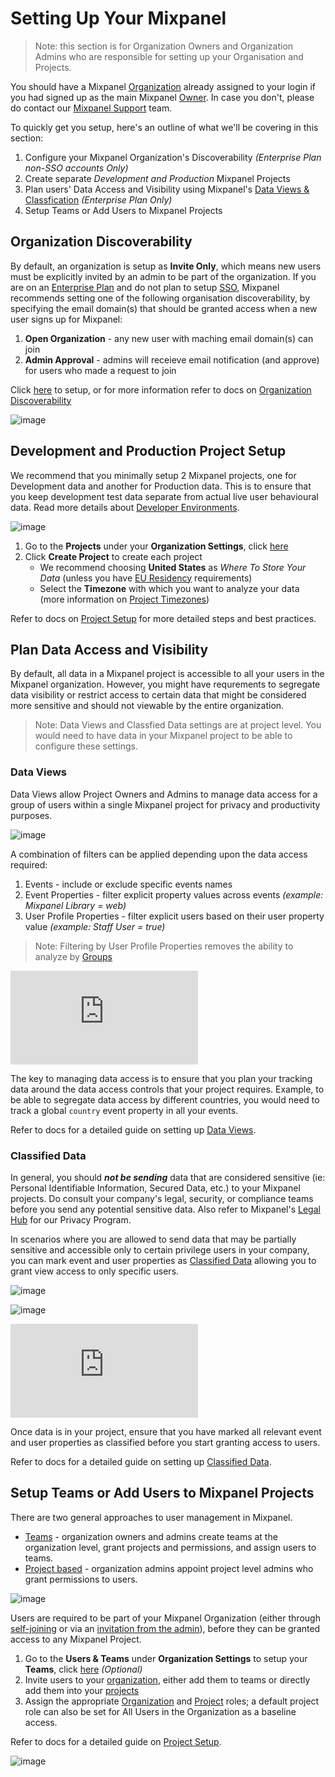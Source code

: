 # Setting Up Your Mixpanel

> Note: this section is for Organization Owners and Organization Admins who are responsible for setting up your Organisation and Projects.

You should have a Mixpanel [Organization](/docs/orgs-and-projects/organizations) already assigned to your login if you had signed up as the main Mixpanel [Owner](/docs/orgs-and-projects/roles-and-permissions#owner). In case you don't, please do contact our [Mixpanel Support](/docs/response-times#contacting-mixpanel-support) team.

To quickly get you setup, here's an outline of what we'll be covering in this section:

1. Configure your Mixpanel Organization's Discoverability *(Enterprise Plan non-SSO accounts Only)*
2. Create separate *Development and Production* Mixpanel Projects
4. Plan users' Data Access and Visibility using Mixpanel's [Data Views & Classfication](/docs/data-governance/data-views-and-classification) *(Enterprise Plan Only)*
5. Setup Teams or Add Users to Mixpanel Projects

## Organization Discoverability
By default, an organization is setup as __Invite Only__, which means new users must be explicitly invited by an admin to be part of the organization. If you are on an [Enterprise Plan](https://mixpanel.com/settings/org/plan) and do not plan to setup [SSO](/docs/access-security/single-sign-on/overview), Mixpanel recommends setting one of the following organisation discoverability, by specifying the email domain(s) that should be granted access when a new user signs up for Mixpanel:

1. **Open Organization** - any new user with maching email domain(s) can join
2. **Admin Approval** - admins will receieve email notification (and approve) for users who made a request to join

Click [here](https://mixpanel.com/settings/org/users-and-teams/find-your-org) to setup, or for more information refer to docs on [Organization Discoverability](/docs/orgs-and-projects/organizations#organization-discoverability)

![image](/tutorials/organization-discoverability.png "Organization Discoverability")

## Development and Production Project Setup
We recommend that you minimally setup 2 Mixpanel projects, one for Development data and another for Production data. This is to ensure that you keep development test data separate from actual live user behavioural data. Read more details about [Developer Environments](/docs/best-practices/developer-environments).

![image](/tutorials/create-projects.png "Create Projects")

1. Go to the **Projects** under your **Organization Settings**, click [here](https://mixpanel.com/settings/org/projects)
2. Click **Create Project** to create each project
   - We recommend choosing **United States** as *Where To Store Your Data* (unless you have [EU Residency](/docs/privacy/eu-residency) requirements)
   - Select the **Timezone** with which you want to analyze your data (more information on [Project Timezones](/docs/orgs-and-projects/managing-projects#manage-timezones-for-projects))

Refer to docs on [Project Setup](docs/best-practices/project-setup) for more detailed steps and best practices.

## Plan Data Access and Visibility

By default, all data in a Mixpanel project is accessible to all your users in the Mixpanel organization. However, you might have requrements to segregate data visibility or restrict access to certain data that might be considered more sensitive and should not viewable by the entire organization.

> Note: Data Views and Classfied Data settings are at project level. You would need to have data in your Mixpanel project to be able to configure these settings.

### Data Views
Data Views allow Project Owners and Admins to manage data access for a group of users within a single Mixpanel project for privacy and productivity purposes. 

![image](/tutorials/data-views-filter.png "Data Views Filter")

A combination of filters can be applied depending upon the data access required:
1. Events - include or exclude specific events names
2. Event Properties - filter explicit property values across events *(example: Mixpanel Library = web)*
3. User Profile Properties - filter explicit users based on their user property value *(example: Staff User = true)*
> Note: Filtering by User Profile Properties removes the ability to analyze by [Groups](/docs/data-structure/advanced/group-analytics#group-by-a-custom-identifier) 

<p style={{ position: 'relative', paddingBottom: '56.25%', height: 0, overflow: 'hidden' }}>
  <iframe src="https://www.loom.com/embed/5140b66295a34446a71b910d7baaef56?sid=089e8b18-19ef-4cb9-a3d1-08ccd39c3acd" frameborder="0" style={{ position: 'absolute', top: 0, left: 0, width: '100%', height: '100%' }} allowfullscreen></iframe>
</p>

The key to managing data access is to ensure that you plan your tracking data around the data access controls that your project requires. Example, to be able to segregate data access by different countries, you would need to track a global `country` event property in all your events.

Refer to docs for a detailed guide on setting up [Data Views](/docs/data-governance/data-views-and-classification#data-views-overview).

### Classified Data
In general, you should **_not be sending_** data that are considered sensitive (ie: Personal Identifiable Information, Secured Data, etc.) to your Mixpanel projects. Do consult your company's legal, security, or compliance teams before you send any potential sensitive data. Also refer to Mixpanel's [Legal Hub](https://mixpanel.com/legal/privacy-policy) for our Privacy Program.

In scenarios where you are allowed to send data that may be partially sensitive and accessible only to certain privilege users in your company, you can mark event and user properties as [Classified Data](/docs/data-governance/data-views-and-classification#mark-properties-as-classified-data) allowing you to grant view access to only specific users.

![image](/tutorials/mark-classified.png "Mark Classified")

![image](/tutorials/can-view-classified.png "Mark Classified - Can View")

<p style={{ position: 'relative', paddingBottom: '56.25%', height: 0, overflow: 'hidden' }}>
  <iframe src="https://www.loom.com/embed/990fa6a515724283b1945eb2225707e0?sid=92cbe910-5da4-40dd-ad3b-12e723a87969" frameborder="0" style={{ position: 'absolute', top: 0, left: 0, width: '100%', height: '100%' }} allowfullscreen></iframe>
</p>

Once data is in your project, ensure that you have marked all relevant event and user properties as classified before you start granting access to users.

Refer to docs for a detailed guide on setting up [Classified Data](/docs/data-governance/data-views-and-classification#data-classification).

## Setup Teams or Add Users to Mixpanel Projects

There are two general approaches to user management in Mixpanel. 

- [Teams](/docs/orgs-and-projects/roles-and-permissions#teams) - organization owners and admins create teams at the organization level, grant projects and permissions, and assign users to teams.
- [Project based](/docs/orgs-and-projects/roles-and-permissions#invite-users-to-a-project) - organization admins appoint project level admins who grant permissions to users.

![image](/tutorials/user-access-approach.png "User Access Approach")

Users are required to be part of your Mixpanel Organization (either through [self-joining](/docs/orgs-and-projects/organizations#organization-discoverability) or via an [invitation from the admin](/docs/orgs-and-projects/roles-and-permissions#invite-users-to-an-organization)), before they can be granted access to any Mixpanel Project.

1. Go to the **Users & Teams** under **Organization Settings** to setup your **Teams**, click [here](https://mixpanel.com/settings/org/users-and-teams/teams) _(Optional)_
2. Invite users to your [organization](/docs/orgs-and-projects/roles-and-permissions#invite-users-to-an-organization), either add them to teams or directly add them into your [projects](/docs/orgs-and-projects/roles-and-permissions#invite-users-to-a-project)
3. Assign the appropriate [Organization](/docs/orgs-and-projects/roles-and-permissions#organization-roles) and [Project](/docs/orgs-and-projects/roles-and-permissions#project-roles) roles; a default project role can also be set for All Users in the Organization as a baseline access. 

Refer to docs for a detailed guide on [Project Setup](/docs/best-practices/project-setup).

![image](/tutorials/default-project-role.png "Default Project Role")


